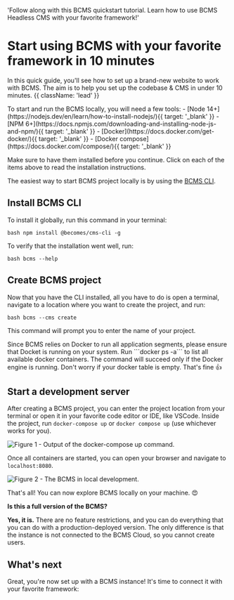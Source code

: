 
  'Follow along with this BCMS quickstart tutorial. Learn how to use BCMS Headless CMS with your favorite framework!'

# Start using BCMS with your favorite framework in 10 minutes

In this quick guide, you'll see how to set up a brand-new website to work with BCMS. The aim is to help you set up the codebase & CMS in under 10 minutes. {{ className: 'lead' }}

<Note>
  To start and run the BCMS locally, you will need a few tools:
  - [Node 14+](https://nodejs.dev/en/learn/how-to-install-nodejs/){{ target: '_blank' }}
  - [NPM 6+](https://docs.npmjs.com/downloading-and-installing-node-js-and-npm/){{ target: '_blank' }}
  - [Docker](https://docs.docker.com/get-docker/){{ target: '_blank' }}
  - [Docker compose](https://docs.docker.com/compose/){{ target: '_blank' }}

Make sure to have them installed before you continue. Click on each of the items above to read the installation instructions.

</Note>

The easiest way to start BCMS project locally is by using the [BCMS CLI](https://www.npmjs.com/package/@becomes/cms-cli).

## Install BCMS CLI

To install it globally, run this command in your terminal:

<CodeGroup>```bash npm install @becomes/cms-cli -g ```</CodeGroup>

To verify that the installation went well, run:

<CodeGroup>```bash bcms --help ```</CodeGroup>

## Create BCMS project

Now that you have the CLI installed, all you have to do is open a terminal, navigate to a location where you want to create the project, and run:

<CodeGroup>```bash bcms --cms create ```</CodeGroup>

This command will prompt you to enter the name of your project.

<Note>
  Since BCMS relies on Docker to run all application segments, please ensure
  that Docket is running on your system. Run ```docker ps -a``` to list all
  available docker containers. The command will succeed only if the Docker
  engine is running. Don't worry if your docker table is empty. That's fine 👍
</Note>

## Start a development server

After creating a BCMS project, you can enter the project location from your terminal or open it in your favorite code editor or IDE, like VSCode. Inside the project, run `docker-compose up` or `docker compose up` (use whichever works for you).

<Image
  src={outputOfTheDockerComposeUpCommand}
  alt="Figure 1 - Output of the docker-compose up command."
  className="h-auto w-full"
  unoptimized
/>

Once all containers are started, you can open your browser and navigate to <code className='text-green dark:text-yellow'>localhost:8080</code>.

<Image
  src={bcmsInLocalDev}
  alt="Figure 2 - The BCMS in local development."
  className="h-auto w-full"
  unoptimized
/>

That's all! You can now explore BCMS locally on your machine. 😍

**Is this a full version of the BCMS?**

**Yes, it is.** There are no feature restrictions, and you can do everything that you can do with a production-deployed version. The only difference is that the instance is not connected to the BCMS Cloud, so you cannot create users.

## What's next

Great, you're now set up with a BCMS instance! It's time to connect it with your favorite framework:

<Libraries />
